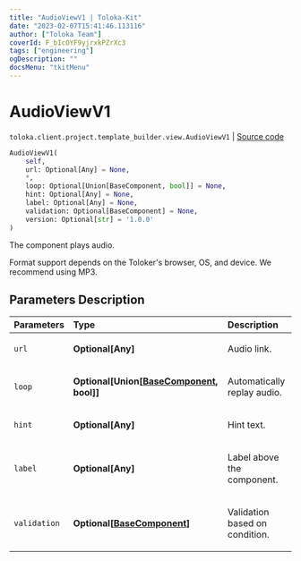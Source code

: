 ```yaml
---
title: "AudioViewV1 | Toloka-Kit"
date: "2023-02-07T15:41:46.113116"
author: ["Toloka Team"]
coverId: F_bIcOYF9yjrxkPZrXc3
tags: ["engineering"]
ogDescription: ""
docsMenu: "tkitMenu"
---
```


# AudioViewV1
`toloka.client.project.template_builder.view.AudioViewV1` | [Source code](https://github.com/Toloka/toloka-kit/blob/v1.1.3/src/client/project/template_builder/view.py#L107)

```python
AudioViewV1(
    self,
    url: Optional[Any] = None,
    *,
    loop: Optional[Union[BaseComponent, bool]] = None,
    hint: Optional[Any] = None,
    label: Optional[Any] = None,
    validation: Optional[BaseComponent] = None,
    version: Optional[str] = '1.0.0'
)
```

The component plays audio.

Format support depends on the Toloker's browser, OS, and device. We recommend using MP3.

## Parameters Description

| Parameters | Type | Description |
| :----------| :----| :-----------|
`url`|**Optional\[Any\]**|<p>Audio link.</p>
`loop`|**Optional\[Union\[[BaseComponent](/docs-new/toloka-kit/reference/toloka.client.project.template_builder.base.BaseComponent), bool\]\]**|<p>Automatically replay audio.</p>
`hint`|**Optional\[Any\]**|<p>Hint text.</p>
`label`|**Optional\[Any\]**|<p>Label above the component.</p>
`validation`|**Optional\[[BaseComponent](/docs-new/toloka-kit/reference/toloka.client.project.template_builder.base.BaseComponent)\]**|<p>Validation based on condition.</p>
